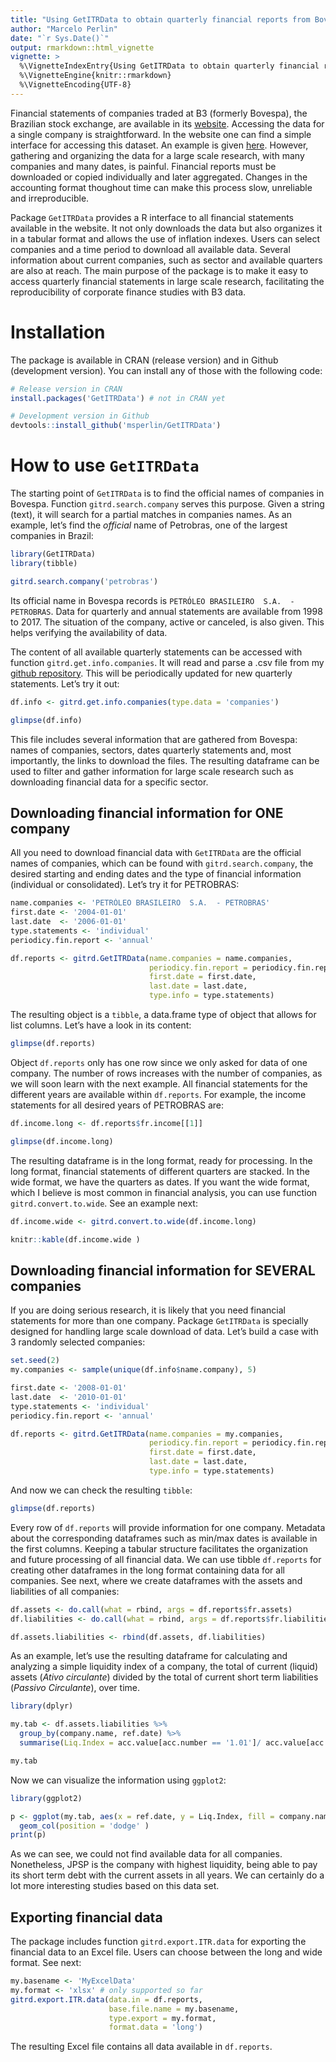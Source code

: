 ```yaml
---
title: "Using GetITRData to obtain quarterly financial reports from Bovespa"
author: "Marcelo Perlin"
date: "`r Sys.Date()`"
output: rmarkdown::html_vignette
vignette: >
  %\VignetteIndexEntry{Using GetITRData to obtain quarterly financial reports from Bovespa}
  %\VignetteEngine{knitr::rmarkdown}
  %\VignetteEncoding{UTF-8}
---
```

  
Financial statements of companies traded at B3 (formerly Bovespa), the Brazilian stock exchange, are available in its [website](http://www.bmfbovespa.com.br/). Accessing the data for a single company is straightforward. In the website one can find a simple interface for accessing this dataset. An example is given [here](https://www.rad.cvm.gov.br/ENETCONSULTA/frmGerenciaPaginaFRE.aspx?NumeroSequencialDocumento=67775&CodigoTipoInstituicao=2). However, gathering and organizing the data for a large scale research, with many companies and many dates, is painful. Financial reports must be downloaded or copied individually and later aggregated. Changes in the accounting format thoughout time can make this process slow, unreliable and irreproducible.

Package `GetITRData` provides a R interface to all financial statements available in the website. It not only downloads the data but also organizes it in a tabular format and allows the use of inflation indexes. Users can select companies and a time period to download all available data. Several information about current companies, such as sector and available quarters are also at reach. The main purpose of the package is to make it easy to access quarterly financial statements in large scale research, facilitating the reproducibility of corporate finance studies with B3 data.

# Installation
  
The package is available in CRAN (release version) and in Github (development version). You can install any of those with the following code:
  
```r
# Release version in CRAN
install.packages('GetITRData') # not in CRAN yet

# Development version in Github
devtools::install_github('msperlin/GetITRData')
```


# How to use `GetITRData`

The starting point of `GetITRData` is to find the official names of companies in Bovespa. Function `gitrd.search.company` serves this purpose. Given a string (text), it will search for a partial matches in companies names. As an example, let's find the _official_ name of Petrobras, one of the largest companies in Brazil:

```r
library(GetITRData)
library(tibble)

gitrd.search.company('petrobras')

```

Its official name in Bovespa records is `PETRÓLEO BRASILEIRO  S.A.  - PETROBRAS`. Data for quarterly and annual statements are available from 1998 to 2017. The situation of the company, active or canceled, is also given. This helps verifying the availability of data.

The content of all available quarterly statements can be accessed with function `gitrd.get.info.companies`. It will read and parse a .csv file from my [github repository](https://github.com/msperlin/GetITRData_auxiliary). This will be periodically updated for new quarterly statements. Let's try it out:

```r
df.info <- gitrd.get.info.companies(type.data = 'companies')

glimpse(df.info)
```

This file includes several information that are gathered from Bovespa: names of companies, sectors, dates  quarterly statements and, most importantly, the links to download the files. The resulting dataframe can be used to filter and gather information for large scale research such as downloading financial data for a specific sector.


## Downloading financial information for ONE company

All you need to download financial data with `GetITRData` are the official names of companies, which can be found with `gitrd.search.company`, the desired starting and ending dates and the type of financial information (individual or consolidated). Let's try it for PETROBRAS:

```r
name.companies <- 'PETRÓLEO BRASILEIRO  S.A.  - PETROBRAS'
first.date <- '2004-01-01'
last.date  <- '2006-01-01'
type.statements <- 'individual'
periodicy.fin.report <- 'annual'

df.reports <- gitrd.GetITRData(name.companies = name.companies, 
                               periodicy.fin.report = periodicy.fin.report, 
                               first.date = first.date,
                               last.date = last.date,
                               type.info = type.statements)
```

The resulting object is a `tibble`, a data.frame type of object that allows for list columns. Let's have a look in its content:

```r
glimpse(df.reports)
```

Object `df.reports` only has one row since we only asked for data of one company. The number of rows increases with the number of companies, as we will soon learn with the next example. All financial statements for the different years are available within `df.reports`. For example, the income statements for all desired years of PETROBRAS are:

```r
df.income.long <- df.reports$fr.income[[1]]

glimpse(df.income.long)
```

The resulting dataframe is in the long format, ready for processing. In the long format, financial statements of different quarters are stacked. In the wide format, we have the quarters as dates. If you want the wide format, which I believe is most common in financial analysis, you can use function `gitrd.convert.to.wide`. See an example next:

```r
df.income.wide <- gitrd.convert.to.wide(df.income.long)

knitr::kable(df.income.wide )
```


## Downloading financial information for SEVERAL companies

If you are doing serious research, it is likely that you need financial statements for more than one company.  Package `GetITRData` is specially designed for handling large scale download of data. Let's build a case with 3 randomly selected companies:

```r
set.seed(2)
my.companies <- sample(unique(df.info$name.company), 5)

first.date <- '2008-01-01'
last.date  <- '2010-01-01'
type.statements <- 'individual'
periodicy.fin.report <- 'annual'

df.reports <- gitrd.GetITRData(name.companies = my.companies, 
                               periodicy.fin.report = periodicy.fin.report,
                               first.date = first.date,
                               last.date = last.date,
                               type.info = type.statements)
```

And now we can check the resulting `tibble`:

```r
glimpse(df.reports)
```

Every row of `df.reports` will provide information for one company. Metadata about the corresponding dataframes such as min/max dates is available in the first columns. Keeping a tabular structure facilitates the organization and future processing of all financial data. We can use tibble `df.reports` for creating other dataframes in the long format containing data for all companies. See next, where we create dataframes with the assets and liabilities of all companies:

```r
df.assets <- do.call(what = rbind, args = df.reports$fr.assets)
df.liabilities <- do.call(what = rbind, args = df.reports$fr.liabilities)

df.assets.liabilities <- rbind(df.assets, df.liabilities)
```

As an example, let's use the resulting dataframe for calculating and analyzing a simple liquidity index of a company, the total of current (liquid) assets (_Ativo circulante_) divided by the total of current short term liabilities (_Passivo Circulante_), over time.

```r
library(dplyr)

my.tab <- df.assets.liabilities %>%
  group_by(company.name, ref.date) %>%
  summarise(Liq.Index = acc.value[acc.number == '1.01']/ acc.value[acc.number == '2.01'])

my.tab
```

Now we can visualize the information using `ggplot2`:

```r
library(ggplot2)

p <- ggplot(my.tab, aes(x = ref.date, y = Liq.Index, fill = company.name)) +
  geom_col(position = 'dodge' )
print(p)
```

As we can see, we could not find available data for all companies. Nonetheless, JPSP is the company with highest liquidity, being able to pay its short term debt with the current assets in all years. We can certainly do a lot more interesting studies based on this data set.


## Exporting financial data

The package includes function `gitrd.export.ITR.data` for exporting the financial data to an Excel file. Users can choose between the long and wide format.  See next:

```r
my.basename <- 'MyExcelData'
my.format <- 'xlsx' # only supported so far
gitrd.export.ITR.data(data.in = df.reports, 
                      base.file.name = my.basename,
                      type.export = my.format,
                      format.data = 'long')
```

The resulting Excel file contains all data available in `df.reports`.
